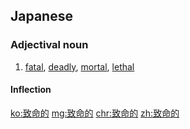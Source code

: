 ==Japanese==
{{ja-kanjitab|致|命|的}}

===Adjectival noun===
{{ja-adj|ちめいてき|infl=na}}

# [[fatal]], [[deadly]], [[mortal]], [[lethal]]

====Inflection====
{{ja-na|致命的|ちめいてき}}

[[ko:致命的]]
[[mg:致命的]]
[[chr:致命的]]
[[zh:致命的]]